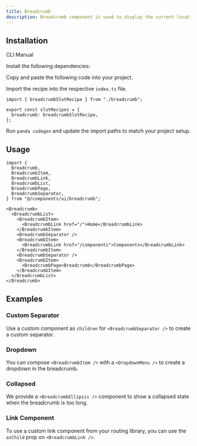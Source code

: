 ```yaml
---
title: Breadcrumb
description: Breadcrumb component is used to display the current location within a navigational hierarchy.
---
```


<ComponentPreview name="breadcrumb-demo" />

## Installation

<InstallationTabs>

<TabsList>
  <TabsTrigger value="cli">CLI</TabsTrigger>
  <TabsTrigger value="manual">Manual</TabsTrigger>
</TabsList>

<TabsContent value="cli">

<PackageRunner command="nore-ui-cli@latest add breadcrumb" />

</TabsContent>

<TabsContent value="manual">

<Steps>

<Step>Install the following dependencies:</Step>

<PackageInstaller name="@radix-ui/react-slot" />

<Step>Copy and paste the following code into your project.</Step>

<ComponentSource name="breadcrumb.ts" type="slot-recipe" />

<ComponentSource name="breadcrumb.tsx" type="component" />

<Step>Import the recipe into the respective `index.ts` file.</Step>

```tsx
import { breadcrumbSlotRecipe } from "./breadcrumb";

export const slotRecipes = {
  breadcrumb: breadcrumbSlotRecipe,
};
```

<Step>Run `panda codegen` and update the import paths to match your project setup.</Step>

</Steps>

</TabsContent>

</InstallationTabs>

## Usage

```tsx
import {
  Breadcrumb,
  BreadcrumbItem,
  BreadcrumbLink,
  BreadcrumbList,
  BreadcrumbPage,
  BreadcrumbSeparator,
} from "@/components/ui/breadcrumb";
```

```tsx
<Breadcrumb>
  <BreadcrumbList>
    <BreadcrumbItem>
      <BreadcrumbLink href="/">Home</BreadcrumbLink>
    </BreadcrumbItem>
    <BreadcrumbSeparator />
    <BreadcrumbItem>
      <BreadcrumbLink href="/components">Components</BreadcrumbLink>
    </BreadcrumbItem>
    <BreadcrumbSeparator />
    <BreadcrumbItem>
      <BreadcrumbPage>Breadcrumb</BreadcrumbPage>
    </BreadcrumbItem>
  </BreadcrumbList>
</Breadcrumb>
```

## Examples

### Custom Separator

Use a custom component as `children` for `<BreadcrumbSeparator />` to create a custom separator.

<ComponentPreview name="breadcrumb-custom-separator" />

### Dropdown

You can compose `<BreadcrumbItem />` with a `<DropdownMenu />` to create a dropdown in the breadcrumb.

<ComponentPreview name="breadcrumb-dropdown" />

### Collapsed

We provide a `<BreadcrumbEllipsis />` component to show a collapsed state when the breadcrumb is too long.

<ComponentPreview name="breadcrumb-collapsed" />

### Link Component

To use a custom link component from your routing library, you can use the `asChild` prop on `<BreadcrumbLink />`.

<ComponentPreview name="breadcrumb-link" />
